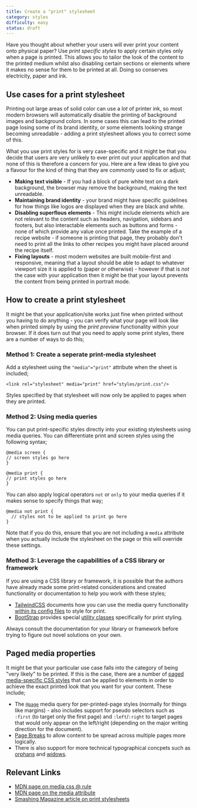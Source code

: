 ```yaml
---
title: Create a "print" stylesheet
category: styles
difficulty: easy
status: draft
---
```


Have you thought about whether your users will ever print your content onto physical paper? Use _print specific styles_ to apply certain styles only when a page is printed. This allows you to tailor the look of the content to the printed medium whilst also disabling certain sections or elements where it makes no sense for them to be printed at all. Doing so conserves electricity, paper and ink.

## Use cases for a print stylesheet

Printing out large areas of solid color can use a _lot_ of printer ink, so most modern browsers will automatically disable the printing of background images and background colors. In some cases this can lead to the printed page losing some of its brand identity, or some elements looking strange becoming unreadable - adding a print stylesheet allows you to correct some of this.

What you use print styles for is very case-specific and it might be that you decide that users are very unlikely to ever print out your application and that none of this is therefore a concern for you. Here are a few ideas to give you a flavour for the kind of thing that they are commonly used to fix or adjust;

- **Making text visible** - If you had a block of pure white text on a dark background, the browser may remove the background, making the text unreadable.
- **Maintaining brand identity** - your brand might have specific guidelines for how things like logos are displayed when they are black and white.
- **Disabling superflous elements** - This might include elements which are not relevant to the content such as headers, navigation, sidebars and footers, but also interactable elements such as buttons and forms - none of which provide any value once printed. Take the example of a recipe website - if someone is printing that page, they probably don't need to print all the links to other recipes you might have placed around the recipe itself.
- **Fixing layouts** - most modern websites are built mobile-first and responsive, meaning that a layout should be able to adapt to whatever viewport size it is applied to (paper or otherwise) - however if that is _not_ the case with your application then it might be that your layout prevents the content from being printed in portrait mode.

## How to create a print stylesheet

It might be that your application/site works just fine when printed without you having to do anything - you can verify what your page will look like when printed simply by using the _print preview_ functionality within your browser. If it does turn out that you need to apply some print styles, there are a number of ways to do this;

### Method 1: Create a seperate print-media stylesheet

Add a stylesheet using the `"media"="print"` attribute when the sheet is included;

```
<link rel="stylesheet" media="print" href="styles/print.css"/>
```

Styles specified by that stylesheet will now only be applied to pages when they are printed.

### Method 2: Using media queries

You can put print-specific styles directly into your existing stylesheets using media queries. You can differentiate print and screen styles using the following syntax;

```
@media screen {
// screen styles go here
}

@media print {
// print styles go here
}
```

You can also apply logical operators `not` or `only` to your media queries if it makes sense to specify things that way;

```
@media not print {
  // styles not to be applied to print go here
}
```

Note that if you do this, ensure that you are not including a `media` attribute when you actually include the stylesheet on the page or this will override these settings.

### Method 3: Leverage the capabilities of a CSS library or framework

If you are using a CSS library or framework, it is possible that the authors have already made some print-related considerations and created functionality or documentation to help you work with these styles;

- [TailwindCSS](https://tailwindcss.com) documents how you can use the media query functionality [within its config files](https://tailwindcss.com/docs/breakpoints#styling-for-print) to style for print.
- [BootStrap](https://getbootstrap.com/) provides special [utility classes](https://getbootstrap.com/docs/4.0/utilities/display/#display-in-print) specifically for print styling.

Always consult the documentation for your library or framework before trying to figure out novel solutions on your own.

## Paged media properties

It might be that your particular use case falls into the category of being "very likely" to be printed. If this is the case, there are a number of [paged media-specific CSS styles](https://developer.mozilla.org/en-US/docs/Web/CSS/Paged_Media) that can be applied to elements in order to achieve the exact printed look that you want for your content. These include;

- The [`@page`](https://developer.mozilla.org/en-US/docs/Web/CSS/@page) media query for per-printed-page styles (normally for things like margins) - also includes support for pseudo selectors such as `:first` (to target only the first page) and `:left`/`:right` to target pages that would only appear on the left/right (depending on the major writing direction for the document).
- [Page Breaks](https://developer.mozilla.org/en-US/docs/Web/CSS/break-before) to allow content to be spread across multiple pages more logically.
- There is also support for more technical typographical concpets such as [orphans](https://developer.mozilla.org/en-US/docs/Web/CSS/orphans) and [widows](https://developer.mozilla.org/en-US/docs/Web/CSS/widows).

## Relevant Links

- [MDN page on media css @ rule](https://developer.mozilla.org/en-US/docs/Web/CSS/@media)
- [MDN page on the media attribute](https://developer.mozilla.org/en-US/docs/Web/HTML/Element/link#attr-media)
- [Smashing Magazine article on print stylesheets](https://www.smashingmagazine.com/2018/05/print-stylesheets-in-2018/)
